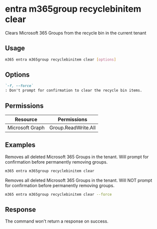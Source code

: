 
# entra m365group recyclebinitem clear

Clears Microsoft 365 Groups from the recycle bin in the current tenant

## Usage

```sh
m365 entra m365group recyclebinitem clear [options]
```

## Options

```md definition-list
`-f, --force`
: Don't prompt for confirmation to clear the recycle bin items.
```

<Global />

## Permissions

<Tabs>
  <TabItem value="Delegated">

  | Resource        | Permissions         |
  |-----------------|---------------------|
  | Microsoft Graph | Group.ReadWrite.All |

  </TabItem>
</Tabs>

## Examples

Removes all deleted Microsoft 365 Groups in the tenant. Will prompt for confirmation before permanently removing groups.

```sh
m365 entra m365group recyclebinitem clear
```

Removes all deleted Microsoft 365 Groups in the tenant. Will NOT prompt for confirmation before permanently removing groups.

```sh
m365 entra m365group recyclebinitem clear --force
```

## Response

The command won't return a response on success.
